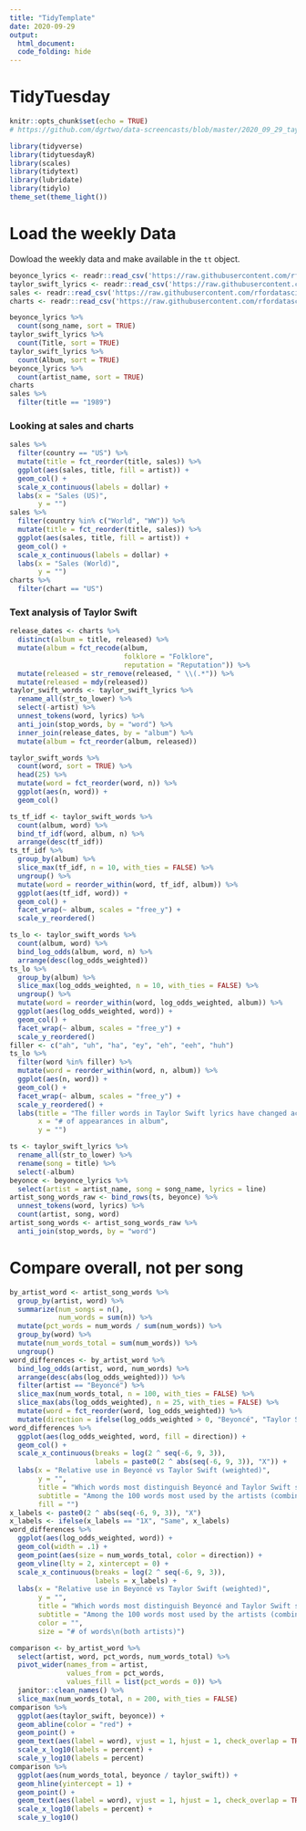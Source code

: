 ```yaml
---
title: "TidyTemplate"
date: 2020-09-29
output:
  html_document:
  code_folding: hide
---
```



# TidyTuesday

```r
knitr::opts_chunk$set(echo = TRUE)
# https://github.com/dgrtwo/data-screencasts/blob/master/2020_09_29_taylor_swift_beyonce.Rmd

library(tidyverse)
library(tidytuesdayR)
library(scales)
library(tidytext)
library(lubridate)
library(tidylo)
theme_set(theme_light())
```

# Load the weekly Data

Dowload the weekly data and make available in the `tt` object.

```r
beyonce_lyrics <- readr::read_csv('https://raw.githubusercontent.com/rfordatascience/tidytuesday/master/data/2020/2020-09-29/beyonce_lyrics.csv')
taylor_swift_lyrics <- readr::read_csv('https://raw.githubusercontent.com/rfordatascience/tidytuesday/master/data/2020/2020-09-29/taylor_swift_lyrics.csv')
sales <- readr::read_csv('https://raw.githubusercontent.com/rfordatascience/tidytuesday/master/data/2020/2020-09-29/sales.csv')
charts <- readr::read_csv('https://raw.githubusercontent.com/rfordatascience/tidytuesday/master/data/2020/2020-09-29/charts.csv')
```

```r
beyonce_lyrics %>%
  count(song_name, sort = TRUE)
taylor_swift_lyrics %>%
  count(Title, sort = TRUE)
taylor_swift_lyrics %>%
  count(Album, sort = TRUE)
beyonce_lyrics %>%
  count(artist_name, sort = TRUE)
charts
sales %>%
  filter(title == "1989")
```

### Looking at sales and charts

```r
sales %>%
  filter(country == "US") %>%
  mutate(title = fct_reorder(title, sales)) %>%
  ggplot(aes(sales, title, fill = artist)) +
  geom_col() +
  scale_x_continuous(labels = dollar) +
  labs(x = "Sales (US)",
       y = "")
sales %>%
  filter(country %in% c("World", "WW")) %>%
  mutate(title = fct_reorder(title, sales)) %>%
  ggplot(aes(sales, title, fill = artist)) +
  geom_col() +
  scale_x_continuous(labels = dollar) +
  labs(x = "Sales (World)",
       y = "")
charts %>%
  filter(chart == "US")
```

### Text analysis of Taylor Swift

```r
release_dates <- charts %>%
  distinct(album = title, released) %>%
  mutate(album = fct_recode(album,
                            folklore = "Folklore",
                            reputation = "Reputation")) %>%
  mutate(released = str_remove(released, " \\(.*")) %>%
  mutate(released = mdy(released))
taylor_swift_words <- taylor_swift_lyrics %>%
  rename_all(str_to_lower) %>%
  select(-artist) %>%
  unnest_tokens(word, lyrics) %>%
  anti_join(stop_words, by = "word") %>%
  inner_join(release_dates, by = "album") %>%
  mutate(album = fct_reorder(album, released))
```

```r
taylor_swift_words %>%
  count(word, sort = TRUE) %>%
  head(25) %>%
  mutate(word = fct_reorder(word, n)) %>%
  ggplot(aes(n, word)) +
  geom_col()
```

```r
ts_tf_idf <- taylor_swift_words %>%
  count(album, word) %>%
  bind_tf_idf(word, album, n) %>%
  arrange(desc(tf_idf))
ts_tf_idf %>%
  group_by(album) %>%
  slice_max(tf_idf, n = 10, with_ties = FALSE) %>%
  ungroup() %>%
  mutate(word = reorder_within(word, tf_idf, album)) %>%
  ggplot(aes(tf_idf, word)) +
  geom_col() +
  facet_wrap(~ album, scales = "free_y") +
  scale_y_reordered()
```

```r
ts_lo <- taylor_swift_words %>%
  count(album, word) %>%
  bind_log_odds(album, word, n) %>%
  arrange(desc(log_odds_weighted))
ts_lo %>%
  group_by(album) %>%
  slice_max(log_odds_weighted, n = 10, with_ties = FALSE) %>%
  ungroup() %>%
  mutate(word = reorder_within(word, log_odds_weighted, album)) %>%
  ggplot(aes(log_odds_weighted, word)) +
  geom_col() +
  facet_wrap(~ album, scales = "free_y") +
  scale_y_reordered()
filler <- c("ah", "uh", "ha", "ey", "eh", "eeh", "huh")
ts_lo %>%
  filter(word %in% filler) %>%
  mutate(word = reorder_within(word, n, album)) %>%
  ggplot(aes(n, word)) +
  geom_col() +
  facet_wrap(~ album, scales = "free_y") +
  scale_y_reordered() +
  labs(title = "The filler words in Taylor Swift lyrics have changed across albums",
       x = "# of appearances in album",
       y = "")
```

```r
ts <- taylor_swift_lyrics %>%
  rename_all(str_to_lower) %>%
  rename(song = title) %>%
  select(-album)
beyonce <- beyonce_lyrics %>%
  select(artist = artist_name, song = song_name, lyrics = line)
artist_song_words_raw <- bind_rows(ts, beyonce) %>%
  unnest_tokens(word, lyrics) %>%
  count(artist, song, word)
artist_song_words <- artist_song_words_raw %>%
  anti_join(stop_words, by = "word")
```

# Compare overall, not per song

```r
by_artist_word <- artist_song_words %>%
  group_by(artist, word) %>%
  summarize(num_songs = n(),
            num_words = sum(n)) %>%
  mutate(pct_words = num_words / sum(num_words)) %>%
  group_by(word) %>%
  mutate(num_words_total = sum(num_words)) %>%
  ungroup()
word_differences <- by_artist_word %>%
  bind_log_odds(artist, word, num_words) %>%
  arrange(desc(abs(log_odds_weighted))) %>%
  filter(artist == "Beyoncé") %>%
  slice_max(num_words_total, n = 100, with_ties = FALSE) %>%
  slice_max(abs(log_odds_weighted), n = 25, with_ties = FALSE) %>%
  mutate(word = fct_reorder(word, log_odds_weighted)) %>%
  mutate(direction = ifelse(log_odds_weighted > 0, "Beyoncé", "Taylor Swift"))
word_differences %>%
  ggplot(aes(log_odds_weighted, word, fill = direction)) +
  geom_col() +
  scale_x_continuous(breaks = log(2 ^ seq(-6, 9, 3)),
                     labels = paste0(2 ^ abs(seq(-6, 9, 3)), "X")) +
  labs(x = "Relative use in Beyoncé vs Taylor Swift (weighted)",
       y = "",
       title = "Which words most distinguish Beyoncé and Taylor Swift songs?",
       subtitle = "Among the 100 words most used by the artists (combined)",
       fill = "")
x_labels <- paste0(2 ^ abs(seq(-6, 9, 3)), "X")
x_labels <- ifelse(x_labels == "1X", "Same", x_labels)
word_differences %>%
  ggplot(aes(log_odds_weighted, word)) +
  geom_col(width = .1) +
  geom_point(aes(size = num_words_total, color = direction)) +
  geom_vline(lty = 2, xintercept = 0) +
  scale_x_continuous(breaks = log(2 ^ seq(-6, 9, 3)),
                     labels = x_labels) +
  labs(x = "Relative use in Beyoncé vs Taylor Swift (weighted)",
       y = "",
       title = "Which words most distinguish Beyoncé and Taylor Swift songs?",
       subtitle = "Among the 100 words most used by the artists (combined)",
       color = "",
       size = "# of words\n(both artists)")
```

```r
comparison <- by_artist_word %>%
  select(artist, word, pct_words, num_words_total) %>%
  pivot_wider(names_from = artist,
              values_from = pct_words,
              values_fill = list(pct_words = 0)) %>%
  janitor::clean_names() %>%
  slice_max(num_words_total, n = 200, with_ties = FALSE)
comparison %>%
  ggplot(aes(taylor_swift, beyonce)) +
  geom_abline(color = "red") +
  geom_point() +
  geom_text(aes(label = word), vjust = 1, hjust = 1, check_overlap = TRUE) +
  scale_x_log10(labels = percent) +
  scale_y_log10(labels = percent)
comparison %>%
  ggplot(aes(num_words_total, beyonce / taylor_swift)) +
  geom_hline(yintercept = 1) +
  geom_point() +
  geom_text(aes(label = word), vjust = 1, hjust = 1, check_overlap = TRUE) +
  scale_x_log10(labels = percent) +
  scale_y_log10()
```
